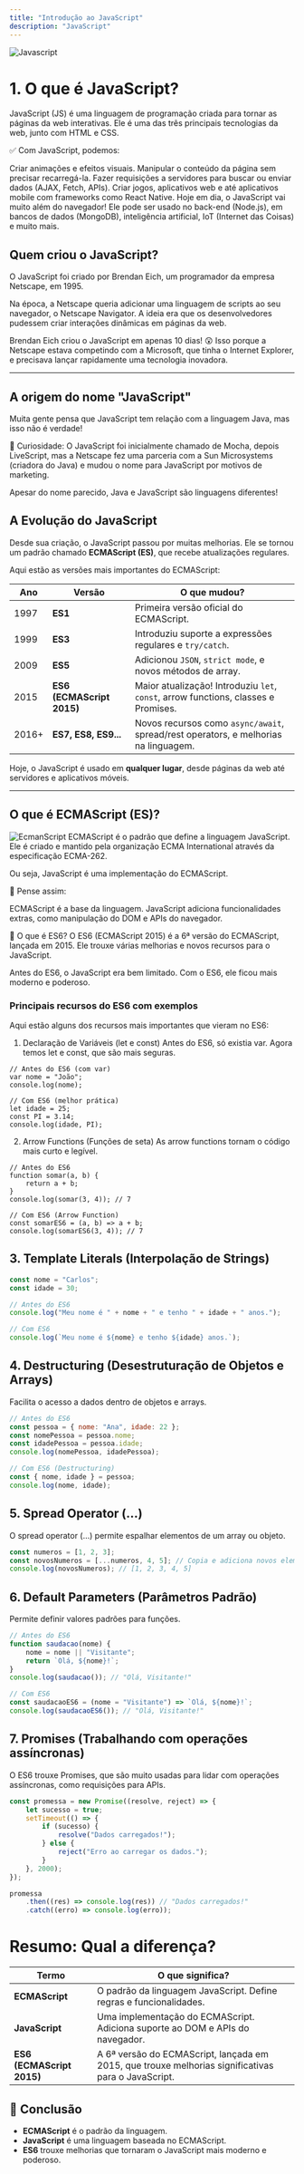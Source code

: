 ```yaml
---
title: "Introdução ao JavaScript"
description: "JavaScript"
---
```

![Javascript](/assets/img/javascript.jpg)
# 1. O que é JavaScript?

JavaScript (JS) é uma linguagem de programação criada para tornar as páginas da web interativas. Ele é uma das três principais tecnologias da web, junto com HTML e CSS.

✅ Com JavaScript, podemos:

Criar animações e efeitos visuais.
Manipular o conteúdo da página sem precisar recarregá-la.
Fazer requisições a servidores para buscar ou enviar dados (AJAX, Fetch, APIs).
Criar jogos, aplicativos web e até aplicativos mobile com frameworks como React Native.
Hoje em dia, o JavaScript vai muito além do navegador! Ele pode ser usado no back-end (Node.js), em bancos de dados (MongoDB), inteligência artificial, IoT (Internet das Coisas) e muito mais.

## Quem criou o JavaScript?

O JavaScript foi criado por Brendan Eich, um programador da empresa Netscape, em 1995.

Na época, a Netscape queria adicionar uma linguagem de scripts ao seu navegador, o Netscape Navigator. A ideia era que os desenvolvedores pudessem criar interações dinâmicas em páginas da web.

Brendan Eich criou o JavaScript em apenas 10 dias! 😲 Isso porque a Netscape estava competindo com a Microsoft, que tinha o Internet Explorer, e precisava lançar rapidamente uma tecnologia inovadora.

----
## A origem do nome "JavaScript"
Muita gente pensa que JavaScript tem relação com a linguagem Java, mas isso não é verdade!

📌 Curiosidade: O JavaScript foi inicialmente chamado de Mocha, depois LiveScript, mas a Netscape fez uma parceria com a Sun Microsystems (criadora do Java) e mudou o nome para JavaScript por motivos de marketing.

Apesar do nome parecido, Java e JavaScript são linguagens diferentes!
## A Evolução do JavaScript

Desde sua criação, o JavaScript passou por muitas melhorias. Ele se tornou um padrão chamado **ECMAScript (ES)**, que recebe atualizações regulares.

Aqui estão as versões mais importantes do ECMAScript:

| Ano   | Versão                 | O que mudou? |
|-------|-------------------------|--------------|
| 1997  | **ES1**                 | Primeira versão oficial do ECMAScript. |
| 1999  | **ES3**                 | Introduziu suporte a expressões regulares e `try/catch`. |
| 2009  | **ES5**                 | Adicionou `JSON`, `strict mode`, e novos métodos de array. |
| 2015  | **ES6 (ECMAScript 2015)** | Maior atualização! Introduziu `let`, `const`, arrow functions, classes e Promises. |
| 2016+ | **ES7, ES8, ES9...**     | Novos recursos como `async/await`, spread/rest operators, e melhorias na linguagem. |

Hoje, o JavaScript é usado em **qualquer lugar**, desde páginas da web até servidores e aplicativos móveis.

----

## O que é ECMAScript (ES)?
![EcmanScript](/assets/img/ecman-script.png)
ECMAScript é o padrão que define a linguagem JavaScript. Ele é criado e mantido pela organização ECMA International através da especificação ECMA-262.

Ou seja, JavaScript é uma implementação do ECMAScript.

📌 Pense assim:

ECMAScript é a base da linguagem.
JavaScript adiciona funcionalidades extras, como manipulação do DOM e APIs do navegador.

🔹 O que é ES6?
O ES6 (ECMAScript 2015) é a 6ª versão do ECMAScript, lançada em 2015. Ele trouxe várias melhorias e novos recursos para o JavaScript.

Antes do ES6, o JavaScript era bem limitado. Com o ES6, ele ficou mais moderno e poderoso.

### Principais recursos do ES6 com exemplos
Aqui estão alguns dos recursos mais importantes que vieram no ES6:

1. Declaração de Variáveis (let e const)
Antes do ES6, só existia var. Agora temos let e const, que são mais seguras.
```JS
// Antes do ES6 (com var)
var nome = "João";
console.log(nome);

// Com ES6 (melhor prática)
let idade = 25;
const PI = 3.14;
console.log(idade, PI);
```

2. Arrow Functions (Funções de seta)
As arrow functions tornam o código mais curto e legível.

```JS
// Antes do ES6
function somar(a, b) {
    return a + b;
}
console.log(somar(3, 4)); // 7

// Com ES6 (Arrow Function)
const somarES6 = (a, b) => a + b;
console.log(somarES6(3, 4)); // 7
```
## 3. Template Literals (Interpolação de Strings)

```js
const nome = "Carlos";
const idade = 30;

// Antes do ES6
console.log("Meu nome é " + nome + " e tenho " + idade + " anos.");

// Com ES6
console.log(`Meu nome é ${nome} e tenho ${idade} anos.`);
```
## 4. Destructuring (Desestruturação de Objetos e Arrays)
Facilita o acesso a dados dentro de objetos e arrays.

```js
// Antes do ES6
const pessoa = { nome: "Ana", idade: 22 };
const nomePessoa = pessoa.nome;
const idadePessoa = pessoa.idade;
console.log(nomePessoa, idadePessoa);

// Com ES6 (Destructuring)
const { nome, idade } = pessoa;
console.log(nome, idade);
```

## 5. Spread Operator (...)
O spread operator (...) permite espalhar elementos de um array ou objeto.

```js
const numeros = [1, 2, 3];
const novosNumeros = [...numeros, 4, 5]; // Copia e adiciona novos elementos
console.log(novosNumeros); // [1, 2, 3, 4, 5]
```

## 6. Default Parameters (Parâmetros Padrão)
Permite definir valores padrões para funções.

```js
// Antes do ES6
function saudacao(nome) {
    nome = nome || "Visitante";
    return `Olá, ${nome}!`;
}
console.log(saudacao()); // "Olá, Visitante!"

// Com ES6
const saudacaoES6 = (nome = "Visitante") => `Olá, ${nome}!`;
console.log(saudacaoES6()); // "Olá, Visitante!"
```

## 7. Promises (Trabalhando com operações assíncronas)
O ES6 trouxe Promises, que são muito usadas para lidar com operações assíncronas, como requisições para APIs.
```js
const promessa = new Promise((resolve, reject) => {
    let sucesso = true;
    setTimeout(() => {
        if (sucesso) {
            resolve("Dados carregados!");
        } else {
            reject("Erro ao carregar os dados.");
        }
    }, 2000);
});

promessa
    .then((res) => console.log(res)) // "Dados carregados!"
    .catch((erro) => console.log(erro));
```

# Resumo: Qual a diferença?

| Termo        | O que significa? |
|-------------|-----------------|
| **ECMAScript** | O padrão da linguagem JavaScript. Define regras e funcionalidades. |
| **JavaScript** | Uma implementação do ECMAScript. Adiciona suporte ao DOM e APIs do navegador. |
| **ES6 (ECMAScript 2015)** | A 6ª versão do ECMAScript, lançada em 2015, que trouxe melhorias significativas para o JavaScript. |

## 📌 Conclusão
- **ECMAScript** é o padrão da linguagem.  
- **JavaScript** é uma linguagem baseada no ECMAScript.  
- **ES6** trouxe melhorias que tornaram o JavaScript mais moderno e poderoso.  

